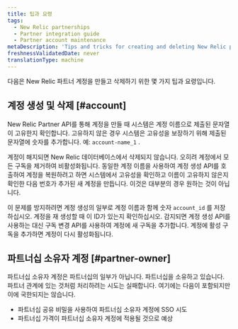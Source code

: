```yaml
---
title: 팁과 요령
tags:
  - New Relic partnerships
  - Partner integration guide
  - Partner account maintenance
metaDescription: 'Tips and tricks for creating and deleting New Relic partner accounts, including the partnership owner account.'
freshnessValidatedDate: never
translationType: machine
---
```


다음은 New Relic 파트너 계정을 만들고 삭제하기 위한 몇 가지 팁과 요령입니다.

## 계정 생성 및 삭제 [#account]

New Relic Partner API를 통해 계정을 만들 때 시스템은 계정 이름으로 제출된 문자열이 고유한지 확인합니다. 고유하지 않은 경우 시스템은 고유성을 보장하기 위해 제출된 문자열에 숫자를 추가합니다. 예: `account-name_1` .

계정이 해지되면 New Relic 데이터베이스에서 삭제되지 않습니다. 오히려 계정에서 모든 구독을 제거하여 비활성화됩니다. 동일한 계정 이름을 사용하여 계정 생성 API를 호출하여 계정을 복원하려고 하면 시스템에서 고유성을 확인하고 이름이 고유하지 않은지 확인한 다음 번호가 추가된 새 계정을 만듭니다. 이것은 대부분의 경우 원하는 것이 아닙니다.

이 문제를 방지하려면 계정 생성의 일부로 계정 이름과 함께 숫자 `account_id` 를 저장하십시오. 계정을 재 생성할 때 이 ID가 있는지 확인하십시오. 감지되면 계정 생성 API를 사용하는 대신 구독 변경 API를 사용하여 계정에 새 구독을 추가합니다. 계정에 활성 구독을 추가하면 계정이 다시 활성화됩니다.

## 파트너십 소유자 계정 [#partner-owner]

파트너십 소유자 계정은 파트너십의 일부가 아닙니다. 파트너십을 소유하고 있습니다. 파트너 관계에 있는 것처럼 처리하려는 시도는 실패합니다. 여기에는 다음이 포함되지만 이에 국한되지는 않습니다.

* 파트너십 공유 비밀을 사용하여 파트너십 소유자 계정에 SSO 시도
* 파트너십 가격이 파트너십 소유자 계정에 적용될 것으로 예상